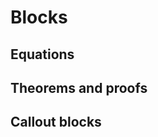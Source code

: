 # Blocks

## Equations

<!-- Here is an equation. -->

<!-- \begin{equation}  -->
<!--   f\left(k\right) = \binom{n}{k} p^k\left(1-p\right)^{n-k} -->
<!--   (\#eq:binom) -->
<!-- \end{equation}  -->

<!-- You may refer to using `\@ref(eq:binom)`, like see Equation \@ref(eq:binom). -->


## Theorems and proofs

<!-- Labeled theorems can be referenced in text using `\@ref(thm:tri)`, for example, check out this smart theorem \@ref(thm:tri). -->

<!-- ::: {.theorem #tri} -->
<!-- For a right triangle, if $c$ denotes the *length* of the hypotenuse -->
<!-- and $a$ and $b$ denote the lengths of the **other** two sides, we have -->
<!-- $$a^2 + b^2 = c^2$$ -->
<!-- ::: -->

<!-- Read more here <https://bookdown.org/yihui/bookdown/markdown-extensions-by-bookdown.html>. -->

## Callout blocks


<!-- The R Markdown Cookbook provides more help on how to use custom blocks to design your own callouts: https://bookdown.org/yihui/rmarkdown-cookbook/custom-blocks.html -->
